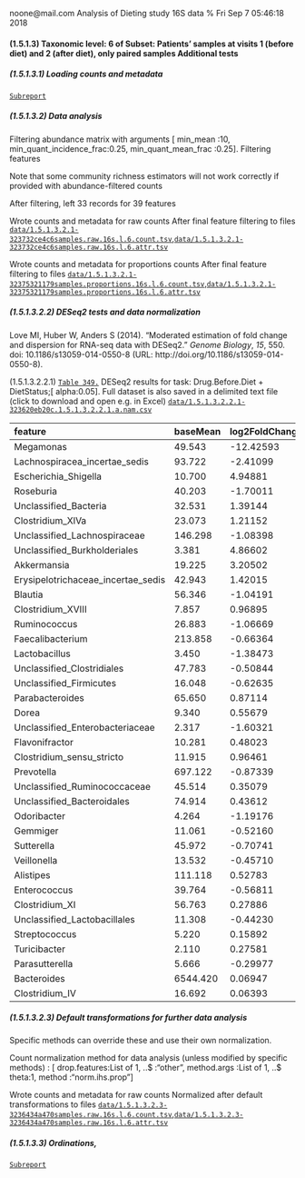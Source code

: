 noone@mail.com
Analysis of Dieting study 16S data
% Fri Sep  7 05:46:18 2018



#### \(1.5.1.3\) Taxonomic level: 6 of Subset: Patients' samples at visits 1 (before diet) and 2 (after diet), only paired samples Additional tests




##### \(1.5.1.3.1\) Loading counts and metadata

[`Subreport`](./1.5.1.3.1-report.html)


##### \(1.5.1.3.2\) Data analysis



Filtering abundance matrix with arguments [ min_mean                :10, min_quant_incidence_frac:0.25, min_quant_mean_frac     :0.25]. Filtering features


Note that some community richness estimators will not work correctly 
               if provided with abundance-filtered counts


After filtering, left 33 records for 39 features


Wrote counts and metadata for raw counts After final feature filtering to files [`data/1.5.1.3.2.1-323732ce4c6samples.raw.16s.l.6.count.tsv`](data/1.5.1.3.2.1-323732ce4c6samples.raw.16s.l.6.count.tsv),[`data/1.5.1.3.2.1-323732ce4c6samples.raw.16s.l.6.attr.tsv`](data/1.5.1.3.2.1-323732ce4c6samples.raw.16s.l.6.attr.tsv)


Wrote counts and metadata for proportions counts After final feature filtering to files [`data/1.5.1.3.2.1-32375321179samples.proportions.16s.l.6.count.tsv`](data/1.5.1.3.2.1-32375321179samples.proportions.16s.l.6.count.tsv),[`data/1.5.1.3.2.1-32375321179samples.proportions.16s.l.6.attr.tsv`](data/1.5.1.3.2.1-32375321179samples.proportions.16s.l.6.attr.tsv)



##### \(1.5.1.3.2.2\) DESeq2 tests and data normalization



Love MI, Huber W, Anders S (2014). “Moderated estimation of fold change and dispersion for RNA-seq data with DESeq2.” _Genome Biology_, *15*,
550. doi: 10.1186/s13059-014-0550-8 (URL: http://doi.org/10.1186/s13059-014-0550-8).


\(1.5.1.3.2.2.1\) <a name="table.349"></a>[`Table 349.`](#table.349) DESeq2 results for task: Drug.Before.Diet \+ DietStatus;\[ alpha:0.05\]. Full dataset is also saved in a delimited text file (click to download and open e.g. in Excel) [`data/1.5.1.3.2.2.1-323620eb20c.1.5.1.3.2.2.1.a.nam.csv`](data/1.5.1.3.2.2.1-323620eb20c.1.5.1.3.2.2.1.a.nam.csv)




| feature                              | baseMean | log2FoldChange | lfcSE  | stat      | pvalue    | padj     | i.baseMean | baseVar    | allZero | dispGeneEst | dispGeneIter | dispFit | dispersion | dispIter | dispOutlier | dispMAP | Intercept | Drug.Before.Diet\_DrugBefore\_YES\_vs\_DrugBefore\_NO | DietStatus\_before.diet\_vs\_after.diet | SE\_Intercept | SE\_Drug.Before.Diet\_DrugBefore\_YES\_vs\_DrugBefore\_NO | SE\_DietStatus\_before.diet\_vs\_after.diet | WaldStatistic\_Intercept | WaldStatistic\_Drug.Before.Diet\_DrugBefore\_YES\_vs\_DrugBefore\_NO | WaldStatistic\_DietStatus\_before.diet\_vs\_after.diet | WaldPvalue\_Intercept | WaldPvalue\_Drug.Before.Diet\_DrugBefore\_YES\_vs\_DrugBefore\_NO | WaldPvalue\_DietStatus\_before.diet\_vs\_after.diet | betaConv | betaIter | deviance | maxCooks  | replace |
|:-------------------------------------|:---------|:---------------|:-------|:----------|:----------|:---------|:-----------|:-----------|:--------|:------------|:-------------|:--------|:-----------|:---------|:------------|:--------|:----------|:------------------------------------------------------|:----------------------------------------|:--------------|:----------------------------------------------------------|:--------------------------------------------|:-------------------------|:---------------------------------------------------------------------|:-------------------------------------------------------|:----------------------|:------------------------------------------------------------------|:----------------------------------------------------|:---------|:---------|:---------|:----------|:--------|
| Megamonas                            | 49.543   | \-12.42593     | 2.9579 | \-4.20094 | NA        | NA       | 49.543     | 8.097e\+04 | FALSE   | 33.000      | 96           | 3.603   | 33.000     | 8        | FALSE       | 33.000  | 8.0890    | \-26.66327                                            | \-12.42593                              | 2.8201        | 3.0617                                                    | 2.9579                                      | 2.8683                   | \-8.70856                                                            | \-4.20094                                              | 4.127e\-03            | 3.078e\-18                                                        | 2.658e\-05                                          | TRUE     | 100      | 34.68    | 23.08089  | TRUE    |
| Lachnospiracea\_incertae\_sedis      | 93.722   | \-2.41099      | 0.6260 | \-3.85165 | 0.0001173 | 0.003168 | 93.722     | 1.484e\+04 | FALSE   | 1.478       | 10           | 2.896   | 1.516      | 6        | FALSE       | 1.516   | 6.8785    | 0.63418                                               | \-2.41099                               | 0.6028        | 0.6494                                                    | 0.6260                                      | 11.4112                  | 0.97651                                                              | \-3.85165                                              | 3.675e\-30            | 3.288e\-01                                                        | 1.173e\-04                                          | TRUE     | 7        | 342.05   | 0.01942   | FALSE   |
| Escherichia\_Shigella                | 10.700   | 4.94881        | 1.8234 | 2.71398   | 0.0066479 | 0.081976 | 10.700     | 2.365e\+03 | FALSE   | 13.138      | 7            | 6.607   | 12.253     | 8        | FALSE       | 12.253  | 0.2670    | \-2.40629                                             | 4.94881                                 | 1.7582        | 1.8777                                                    | 1.8234                                      | 0.1519                   | \-1.28149                                                            | 2.71398                                                | 8.793e\-01            | 2.000e\-01                                                        | 6.648e\-03                                          | TRUE     | 37       | 95.59    | 1.20361   | TRUE    |
| Roseburia                            | 40.203   | \-1.70011      | 0.6519 | \-2.60796 | 0.0091084 | 0.081976 | 40.203     | 2.707e\+03 | FALSE   | 1.564       | 9            | 4.020   | 1.621      | 9        | FALSE       | 1.621   | 6.1676    | \-0.29386                                             | \-1.70011                               | 0.6251        | 0.6745                                                    | 0.6519                                      | 9.8667                   | \-0.43570                                                            | \-2.60796                                              | 5.803e\-23            | 6.631e\-01                                                        | 9.108e\-03                                          | TRUE     | 6        | 299.56   | 0.09110   | FALSE   |
| Unclassified\_Bacteria               | 32.531   | 1.39144        | 0.6259 | 2.22308   | 0.0262107 | 0.176922 | 32.531     | 5.662e\+03 | FALSE   | 1.410       | 12           | 4.472   | 1.469      | 8        | FALSE       | 1.469   | 4.7367    | \-1.25938                                             | 1.39144                                 | 0.5999        | 0.6454                                                    | 0.6259                                      | 7.8963                   | \-1.95135                                                            | 2.22308                                                | 2.873e\-15            | 5.102e\-02                                                        | 2.621e\-02                                          | TRUE     | 9        | 280.34   | 0.59864   | FALSE   |
| Clostridium\_XlVa                    | 23.073   | 1.21152        | 0.5775 | 2.09785   | 0.0359186 | 0.193960 | 23.073     | 6.405e\+02 | FALSE   | 1.169       | 8            | 5.265   | 1.238      | 9        | FALSE       | 1.238   | 3.8471    | \-0.08647                                             | 1.21152                                 | 0.5578        | 0.5970                                                    | 0.5775                                      | 6.8966                   | \-0.14484                                                            | 2.09785                                                | 5.324e\-12            | 8.848e\-01                                                        | 3.592e\-02                                          | TRUE     | 5        | 270.92   | 0.10891   | FALSE   |
| Unclassified\_Lachnospiraceae        | 146.298  | \-1.08398      | 0.5757 | \-1.88301 | 0.0596988 | 0.268645 | 146.298    | 1.969e\+04 | FALSE   | 1.257       | 9            | 3.172   | 1.297      | 8        | FALSE       | 1.297   | 7.6839    | \-0.04017                                             | \-1.08398                               | 0.5559        | 0.5974                                                    | 0.5757                                      | 13.8233                  | \-0.06724                                                            | \-1.88301                                              | 1.844e\-43            | 9.464e\-01                                                        | 5.970e\-02                                          | TRUE     | 6        | 391.04   | 0.04590   | FALSE   |
| Unclassified\_Burkholderiales        | 3.381    | 4.86602        | 2.9381 | 1.65617   | NA        | NA       | 3.381      | 2.135e\+02 | FALSE   | 33.000      | 12           | 8.597   | 33.000     | 8        | FALSE       | 33.000  | \-1.6310  | \-1.24757                                             | 4.86602                                 | 2.8515        | 3.0449                                                    | 2.9381                                      | \-0.5720                 | \-0.40972                                                            | 1.65617                                                | 5.673e\-01            | 6.820e\-01                                                        | 9.769e\-02                                          | TRUE     | 30       | 45.27    | 60.91321  | TRUE    |
| Akkermansia                          | 19.225   | 3.20502        | 2.1332 | 1.50241   | 0.1329902 | 0.508114 | 19.225     | 5.862e\+03 | FALSE   | 19.836      | 10           | 5.683   | 17.732     | 8        | FALSE       | 17.732  | 0.5773    | 1.85027                                               | 3.20502                                 | 2.0812        | 2.2192                                                    | 2.1332                                      | 0.2774                   | 0.83376                                                              | 1.50241                                                | 7.815e\-01            | 4.044e\-01                                                        | 1.330e\-01                                          | TRUE     | 100      | 120.64   | 1.04802   | FALSE   |
| Erysipelotrichaceae\_incertae\_sedis | 42.943   | 1.42015        | 0.9861 | 1.44016   | NA        | NA       | 42.943     | 2.403e\+04 | FALSE   | 3.773       | 12           | 3.885   | 3.777      | 6        | FALSE       | 3.777   | 4.9693    | \-1.18233                                             | 1.42015                                 | 0.9509        | 1.0217                                                    | 0.9861                                      | 5.2257                   | \-1.15722                                                            | 1.44016                                                | 1.735e\-07            | 2.472e\-01                                                        | 1.498e\-01                                          | TRUE     | 43       | 255.54   | 4.56894   | TRUE    |
| Blautia                              | 56.346   | \-1.04191      | 0.7312 | \-1.42485 | 0.1542012 | 0.508114 | 56.346     | 7.199e\+03 | FALSE   | 2.046       | 11           | 3.361   | 2.080      | 8        | FALSE       | 2.080   | 6.3118    | \-0.06234                                             | \-1.04191                               | 0.7052        | 0.7584                                                    | 0.7312                                      | 8.9500                   | \-0.08220                                                            | \-1.42485                                              | 3.553e\-19            | 9.345e\-01                                                        | 1.542e\-01                                          | TRUE     | 10       | 321.39   | 0.14945   | FALSE   |
| Clostridium\_XVIII                   | 7.857    | 0.96895        | 0.7051 | 1.37423   | 0.1693713 | 0.508114 | 7.857      | 8.544e\+01 | FALSE   | 1.647       | 11           | 6.837   | 1.758      | 11       | FALSE       | 1.758   | 2.6528    | \-0.31739                                             | 0.96895                                 | 0.6774        | 0.7256                                                    | 0.7051                                      | 3.9163                   | \-0.43741                                                            | 1.37423                                                | 8.993e\-05            | 6.618e\-01                                                        | 1.694e\-01                                          | TRUE     | 6        | 205.58   | 0.36865   | FALSE   |
| Ruminococcus                         | 26.883   | \-1.06669      | 0.7834 | \-1.36164 | NA        | NA       | 26.883     | 3.326e\+03 | FALSE   | 2.281       | 11           | 4.904   | 2.346      | 7        | FALSE       | 2.346   | 5.5311    | \-0.60052                                             | \-1.06669                               | 0.7518        | 0.8104                                                    | 0.7834                                      | 7.3570                   | \-0.74102                                                            | \-1.36164                                              | 1.882e\-13            | 4.587e\-01                                                        | 1.733e\-01                                          | TRUE     | 14       | 268.80   | 8.75798   | TRUE    |
| Faecalibacterium                     | 213.858  | \-0.66364      | 0.7225 | \-0.91849 | 0.3583602 | 0.820783 | 213.858    | 5.668e\+04 | FALSE   | 2.004       | 9            | 4.576   | 2.057      | 9        | FALSE       | 2.057   | 8.1369    | \-0.15273                                             | \-0.66364                               | 0.6986        | 0.7503                                                    | 0.7225                                      | 11.6470                  | \-0.20355                                                            | \-0.91849                                              | 2.378e\-31            | 8.387e\-01                                                        | 3.584e\-01                                          | TRUE     | 7        | 409.93   | 0.09230   | FALSE   |
| Lactobacillus                        | 3.450    | \-1.38473      | 1.5128 | \-0.91532 | 0.3600223 | 0.820783 | 3.450      | 1.787e\+02 | FALSE   | 8.094       | 7            | 8.526   | 8.145      | 5        | FALSE       | 8.145   | 3.6550    | \-3.97022                                             | \-1.38473                               | 1.4153        | 1.5450                                                    | 1.5128                                      | 2.5825                   | \-2.56970                                                            | \-0.91532                                              | 9.809e\-03            | 1.018e\-02                                                        | 3.600e\-01                                          | TRUE     | 16       | 99.75    | 0.65955   | FALSE   |
| Unclassified\_Clostridiales          | 47.783   | \-0.50844      | 0.6050 | \-0.84036 | 0.4007062 | 0.820783 | 47.783     | 5.880e\+03 | FALSE   | 1.350       | 9            | 3.673   | 1.397      | 8        | FALSE       | 1.397   | 6.6000    | \-1.49580                                             | \-0.50844                               | 0.5796        | 0.6250                                                    | 0.6050                                      | 11.3864                  | \-2.39317                                                            | \-0.84036                                              | 4.888e\-30            | 1.670e\-02                                                        | 4.007e\-01                                          | TRUE     | 7        | 313.41   | 0.94821   | FALSE   |
| Unclassified\_Firmicutes             | 16.048   | \-0.62635      | 0.7545 | \-0.83016 | 0.4064465 | 0.820783 | 16.048     | 1.275e\+03 | FALSE   | 2.002       | 9            | 6.041   | 2.097      | 10       | FALSE       | 2.097   | 5.0365    | \-1.55759                                             | \-0.62635                               | 0.7159        | 0.7755                                                    | 0.7545                                      | 7.0356                   | \-2.00851                                                            | \-0.83016                                              | 1.984e\-12            | 4.459e\-02                                                        | 4.064e\-01                                          | TRUE     | 10       | 235.93   | 0.22003   | FALSE   |
| Parabacteroides                      | 65.650   | 0.87114        | 1.0906 | 0.79875   | NA        | NA       | 65.650     | 2.674e\+04 | FALSE   | 4.743       | 8            | 3.116   | 4.678      | 8        | FALSE       | 4.678   | 5.0641    | 0.61853                                               | 0.87114                                 | 1.0558        | 1.1328                                                    | 1.0906                                      | 4.7966                   | 0.54601                                                              | 0.79875                                                | 1.614e\-06            | 5.851e\-01                                                        | 4.244e\-01                                          | TRUE     | 23       | 277.18   | 8.55505   | TRUE    |
| Dorea                                | 9.340    | 0.55679        | 0.7105 | 0.78366   | 0.4332384 | 0.820783 | 9.340      | 2.861e\+02 | FALSE   | 1.654       | 11           | 6.718   | 1.776      | 12       | FALSE       | 1.776   | 3.7214    | \-1.55369                                             | 0.55679                                 | 0.6702        | 0.7266                                                    | 0.7105                                      | 5.5525                   | \-2.13839                                                            | 0.78366                                                | 2.817e\-08            | 3.249e\-02                                                        | 4.332e\-01                                          | TRUE     | 8        | 209.75   | 0.85231   | FALSE   |
| Unclassified\_Enterobacteriaceae     | 2.317    | \-1.60321      | 2.1944 | \-0.73058 | NA        | NA       | 2.317      | 4.720e\+01 | FALSE   | 20.179      | 6            | 9.852   | 18.395     | 9        | FALSE       | 18.395  | 2.5518    | \-0.81391                                             | \-1.60321                               | 2.1061        | 2.2714                                                    | 2.1944                                      | 1.2116                   | \-0.35833                                                            | \-0.73058                                              | 2.256e\-01            | 7.201e\-01                                                        | 4.650e\-01                                          | TRUE     | 37       | 84.12    | 10.72764  | TRUE    |
| Flavonifractor                       | 10.281   | 0.48023        | 0.7460 | 0.64375   | 0.5197349 | 0.820783 | 10.281     | 1.823e\+02 | FALSE   | 1.940       | 10           | 6.644   | 2.046      | 9        | FALSE       | 2.046   | 2.6726    | 0.65475                                               | 0.48023                                 | 0.7237        | 0.7734                                                    | 0.7460                                      | 3.6929                   | 0.84659                                                              | 0.64375                                                | 2.217e\-04            | 3.972e\-01                                                        | 5.197e\-01                                          | TRUE     | 9        | 219.08   | 0.31256   | FALSE   |
| Clostridium\_sensu\_stricto          | 11.915   | 0.96461        | 1.5487 | 0.62285   | 0.5333812 | 0.820783 | 11.915     | 7.877e\+02 | FALSE   | 9.543       | 10           | 6.491   | 9.315      | 8        | FALSE       | 9.315   | 1.6412    | 1.96989                                               | 0.96461                                 | 1.5088        | 1.6117                                                    | 1.5487                                      | 1.0878                   | 1.22224                                                              | 0.62285                                                | 2.767e\-01            | 2.216e\-01                                                        | 5.334e\-01                                          | TRUE     | 29       | 154.18   | 1.93483   | FALSE   |
| Prevotella                           | 697.122  | \-0.87339      | 1.5281 | \-0.57155 | 0.5676275 | 0.820783 | 697.122    | 3.528e\+06 | FALSE   | 9.211       | 11           | 10.156  | 9.239      | 7        | FALSE       | 9.239   | 10.0180   | \-0.37953                                             | \-0.87339                               | 1.4787        | 1.5875                                                    | 1.5281                                      | 6.7749                   | \-0.23907                                                            | \-0.57155                                              | 1.245e\-11            | 8.111e\-01                                                        | 5.676e\-01                                          | TRUE     | 100      | 303.43   | 0.08231   | FALSE   |
| Unclassified\_Ruminococcaceae        | 45.514   | 0.35079        | 0.6542 | 0.53617   | 0.5918412 | 0.820783 | 45.514     | 3.146e\+03 | FALSE   | 1.610       | 11           | 3.769   | 1.656      | 9        | FALSE       | 1.656   | 4.7960    | 0.75146                                               | 0.35079                                 | 0.6335        | 0.6793                                                    | 0.6542                                      | 7.5702                   | 1.10627                                                              | 0.53617                                                | 3.726e\-14            | 2.686e\-01                                                        | 5.918e\-01                                          | TRUE     | 7        | 313.70   | 0.14813   | FALSE   |
| Unclassified\_Bacteroidales          | 74.914   | 0.43612        | 0.8694 | 0.50161   | 0.6159435 | 0.820783 | 74.914     | 1.910e\+04 | FALSE   | 2.958       | 11           | 2.982   | 2.959      | 5        | FALSE       | 2.959   | 6.7796    | \-1.45160                                             | 0.43612                                 | 0.8391        | 0.9017                                                    | 0.8694                                      | 8.0797                   | \-1.60982                                                            | 0.50161                                                | 6.492e\-16            | 1.074e\-01                                                        | 6.159e\-01                                          | TRUE     | 20       | 314.65   | 0.33411   | FALSE   |
| Odoribacter                          | 4.264    | \-1.19176      | 2.3820 | \-0.50033 | 0.6168453 | 0.820783 | 4.264      | 1.920e\+02 | FALSE   | 25.850      | 9            | 7.879   | 21.692     | 6        | FALSE       | 21.692  | 3.8764    | \-3.28487                                             | \-1.19176                               | 2.2795        | 2.4597                                                    | 2.3820                                      | 1.7005                   | \-1.33546                                                            | \-0.50033                                              | 8.903e\-02            | 1.817e\-01                                                        | 6.168e\-01                                          | TRUE     | 20       | 81.45    | 4.30361   | TRUE    |
| Gemmiger                             | 11.061   | \-0.52160      | 1.1099 | \-0.46996 | 0.6383865 | 0.820783 | 11.061     | 4.246e\+02 | FALSE   | 4.638       | 13           | 6.574   | 4.719      | 9        | FALSE       | 4.719   | 3.4015    | 0.48378                                               | \-0.52160                               | 1.0707        | 1.1510                                                    | 1.1099                                      | 3.1768                   | 0.42031                                                              | \-0.46996                                              | 1.489e\-03            | 6.743e\-01                                                        | 6.384e\-01                                          | TRUE     | 13       | 197.36   | 3.51174   | FALSE   |
| Sutterella                           | 45.972   | \-0.70741      | 1.7543 | \-0.40323 | NA        | NA       | 45.972     | 1.187e\+04 | FALSE   | 13.008      | 8            | 3.749   | 12.143     | 10       | FALSE       | 12.143  | 5.2171    | 0.98734                                               | \-0.70741                               | 1.6975        | 1.8225                                                    | 1.7543                                      | 3.0735                   | 0.54175                                                              | \-0.40323                                              | 2.116e\-03            | 5.880e\-01                                                        | 6.868e\-01                                          | TRUE     | 100      | 187.18   | 5.22715   | TRUE    |
| Veillonella                          | 13.532   | \-0.45710      | 1.2129 | \-0.37686 | NA        | NA       | 13.532     | 3.711e\+03 | FALSE   | 5.297       | 10           | 6.321   | 5.347      | 10       | FALSE       | 5.347   | 5.1580    | \-3.93569                                             | \-0.45710                               | 1.1407        | 1.2410                                                    | 1.2129                                      | 4.5220                   | \-3.17132                                                            | \-0.37686                                              | 6.126e\-06            | 1.517e\-03                                                        | 7.063e\-01                                          | TRUE     | 29       | 151.83   | 11.49966  | TRUE    |
| Alistipes                            | 111.118  | 0.52783        | 1.4875 | 0.35485   | 0.7226997 | 0.886950 | 111.118    | 4.072e\+04 | FALSE   | 9.219       | 11           | 2.933   | 8.741      | 11       | FALSE       | 8.741   | 6.1561    | 0.51638                                               | 0.52783                                 | 1.4395        | 1.5452                                                    | 1.4875                                      | 4.2767                   | 0.33418                                                              | 0.35485                                                | 1.897e\-05            | 7.382e\-01                                                        | 7.227e\-01                                          | TRUE     | 100      | 269.73   | 3.99058   | TRUE    |
| Enterococcus                         | 39.764   | \-0.56811      | 2.0070 | \-0.28306 | NA        | NA       | 39.764     | 3.152e\+04 | FALSE   | 17.351      | 7            | 4.043   | 15.822     | 10       | FALSE       | 15.822  | 6.9658    | \-3.03096                                             | \-0.56811                               | 1.9373        | 2.0821                                                    | 2.0070                                      | 3.5957                   | \-1.45574                                                            | \-0.28306                                              | 3.236e\-04            | 1.455e\-01                                                        | 7.771e\-01                                          | TRUE     | 100      | 128.97   | 113.99761 | TRUE    |
| Clostridium\_XI                      | 56.763   | 0.27886        | 1.0066 | 0.27703   | 0.7817550 | 0.917712 | 56.763     | 1.619e\+04 | FALSE   | 4.003       | 8            | 3.347   | 3.979      | 7        | FALSE       | 3.979   | 5.7167    | \-0.05772                                             | 0.27886                                 | 0.9733        | 1.0450                                                    | 1.0066                                      | 5.8738                   | \-0.05523                                                            | 0.27703                                                | 4.259e\-09            | 9.560e\-01                                                        | 7.818e\-01                                          | TRUE     | 20       | 291.06   | 1.76208   | FALSE   |
| Unclassified\_Lactobacillales        | 11.308   | \-0.44230      | 2.2863 | \-0.19346 | NA        | NA       | 11.308     | 3.560e\+03 | FALSE   | 23.568      | 9            | 6.550   | 19.452     | 5        | FALSE       | 19.452  | 5.3652    | \-8.59849                                             | \-0.44230                               | 2.1647        | 2.3469                                                    | 2.2863                                      | 2.4785                   | \-3.66375                                                            | \-0.19346                                              | 1.319e\-02            | 2.485e\-04                                                        | 8.466e\-01                                          | TRUE     | 100      | 70.32    | 72.78433  | TRUE    |
| Streptococcus                        | 5.220    | 0.15892        | 0.9239 | 0.17201   | 0.8634286 | 0.948320 | 5.220      | 9.960e\+01 | FALSE   | 2.923       | 11           | 7.411   | 3.066      | 11       | FALSE       | 3.066   | 2.8005    | \-0.77554                                             | 0.15892                                 | 0.8796        | 0.9497                                                    | 0.9239                                      | 3.1837                   | \-0.81659                                                            | 0.17201                                                | 1.454e\-03            | 4.142e\-01                                                        | 8.634e\-01                                          | TRUE     | 26       | 173.48   | 0.05180   | FALSE   |
| Turicibacter                         | 2.110    | 0.27581        | 2.0084 | 0.13733   | NA        | NA       | 2.110      | 4.234e\+01 | FALSE   | 16.174      | 9            | 10.138  | 15.329     | 9        | FALSE       | 15.329  | 1.0512    | \-0.07558                                             | 0.27581                                 | 1.9397        | 2.0814                                                    | 2.0084                                      | 0.5419                   | \-0.03631                                                            | 0.13733                                                | 5.879e\-01            | 9.710e\-01                                                        | 8.908e\-01                                          | TRUE     | 35       | 84.80    | 9.68873   | TRUE    |
| Parasutterella                       | 5.666    | \-0.29977      | 2.9016 | \-0.10331 | 0.9177143 | 0.948320 | 5.666      | 2.351e\+02 | FALSE   | 33.000      | 9            | 7.259   | 33.000     | 5        | FALSE       | 33.000  | 2.8412    | \-0.28988                                             | \-0.29977                               | 2.8031        | 3.0113                                                    | 2.9016                                      | 1.0136                   | \-0.09626                                                            | \-0.10331                                              | 3.108e\-01            | 9.233e\-01                                                        | 9.177e\-01                                          | TRUE     | 29       | 84.38    | 0.54208   | FALSE   |
| Bacteroides                          | 6544.420 | 0.06947        | 0.7615 | 0.09123   | 0.9273117 | 0.948320 | 6544.420   | 1.550e\+08 | FALSE   | 2.295       | 11           | 2.301   | 2.295      | 5        | FALSE       | 2.295   | 11.0937   | 2.01201                                               | 0.06947                                 | 0.7370        | 0.7912                                                    | 0.7615                                      | 15.0525                  | 2.54299                                                              | 0.09123                                                | 3.322e\-51            | 1.099e\-02                                                        | 9.273e\-01                                          | TRUE     | 11       | 616.88   | 1.26516   | FALSE   |
| Clostridium\_IV                      | 16.692   | 0.06393        | 0.9863 | 0.06482   | 0.9483203 | 0.948320 | 16.692     | 1.351e\+03 | FALSE   | 3.640       | 9            | 5.968   | 3.720      | 9        | FALSE       | 3.720   | 2.3359    | 2.17175                                               | 0.06393                                 | 0.9631        | 1.0284                                                    | 0.9863                                      | 2.4254                   | 2.11183                                                              | 0.06482                                                | 1.529e\-02            | 3.470e\-02                                                        | 9.483e\-01                                          | TRUE     | 12       | 217.27   | 0.82883   | FALSE   |





##### \(1.5.1.3.2.3\) Default transformations for further data analysis



Specific methods can override these and use their own normalization.


Count normalization method for data analysis (unless modified by specific methods) : [ drop.features:List of 1,  ..$ :"other", method.args  :List of 1,  ..$ theta:1, method       :"norm.ihs.prop"]


Wrote counts and metadata for raw counts Normalized after default transformations to files [`data/1.5.1.3.2.3-3236434a470samples.raw.16s.l.6.count.tsv`](data/1.5.1.3.2.3-3236434a470samples.raw.16s.l.6.count.tsv),[`data/1.5.1.3.2.3-3236434a470samples.raw.16s.l.6.attr.tsv`](data/1.5.1.3.2.3-3236434a470samples.raw.16s.l.6.attr.tsv)



##### \(1.5.1.3.3\) Ordinations, 

[`Subreport`](./1.5.1.3.3-report.html)